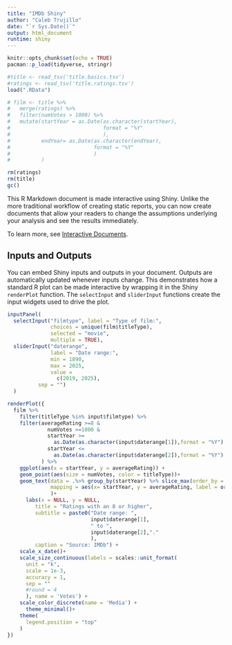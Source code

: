 ```yaml
---
title: "IMDb Shiny"
author: "Caleb Trujillo"
date: "`r Sys.Date()`"
output: html_document
runtime: shiny
---
```


```r
knitr::opts_chunk$set(echo = TRUE)
pacman::p_load(tidyverse, stringr)
```

```r
#title <- read_tsv('title.basics.tsv')
#ratings <- read_tsv('title.ratings.tsv')
load(".RData")

# film <- title %>%
#   merge(ratings) %>%
#   filter(numVotes > 1000) %>%
#   mutate(startYear = as.Date(as.character(startYear), 
#                              format = "%Y"
#                              ),
#          endYear= as.Date(as.character(endYear), 
#                           format = "%Y"
#                           )
#          )

rm(ratings)
rm(title)
gc()
```

This R Markdown document is made interactive using Shiny. Unlike the more traditional workflow of creating static reports, you can now create documents that allow your readers to change the assumptions underlying your analysis and see the results immediately.

To learn more, see [Interactive Documents](http://rmarkdown.rstudio.com/authoring_shiny.html).

## Inputs and Outputs

You can embed Shiny inputs and outputs in your document. Outputs are automatically updated whenever inputs change. This demonstrates how a standard R plot can be made interactive by wrapping it in the Shiny `renderPlot` function. The `selectInput` and `sliderInput` functions create the input widgets used to drive the plot.

```r
inputPanel(
  selectInput("filmtype", label = "Type of film:",
              choices = unique(film$titleType),
              selected = "movie",
              multiple = TRUE),
  sliderInput("daterange",
              label = "Date range:",
              min = 1890,
              max = 2025,
              value =
                c(2019, 2025),
          sep = "")
  )

renderPlot({
  film %>%
    filter(titleType %in% input$filmtype) %>%
    filter(averageRating >=8 &
             numVotes >=1000 &
             startYear >=
               as.Date(as.character(input$daterange[1]),format = "%Y") &
             startYear <=
               as.Date(as.character(input$daterange[2]),format = "%Y")
           ) %>%
    ggplot(aes(x = startYear, y = averageRating)) +
    geom_point(aes(size = numVotes, color = titleType))+
    geom_text(data = .%>% group_by(startYear) %>% slice_max(order_by = numVotes, n=3), 
              mapping = aes(x= startYear, y = averageRating, label = originalTitle, size = numVotes), check_overlap = TRUE, position = position_dodge(0.9)
              )+
      labs(x = NULL, y = NULL,
         title = "Ratings with an 8 or higher",
         subtitle = paste0("Date range: ",
                           input$daterange[1],
                           " to ",
                           input$daterange[2],"."
                           ),
         caption = "Source: IMDb") +
    scale_x_date()+
    scale_size_continuous(labels = scales::unit_format(
      unit = "k", 
      scale = 1e-3,
      accuracy = 1, 
      sep = ""
      #round = 4
      ), name = 'Votes') +
    scale_color_discrete(name = 'Media') +
      theme_minimal()+
    theme(
      legend.position = "top"
    )
})

```
